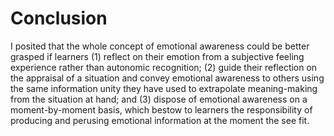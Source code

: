 # Conclusion {.unnumbered}

I posited that the whole concept of emotional awareness could be better grasped if learners (1) reflect on their emotion from a subjective feeling experience rather than autonomic recognition; (2) guide their reflection on the appraisal of a situation and convey emotional awareness to others using the same information unity they have used to extrapolate meaning-making from the situation at hand; and (3) dispose of emotional awareness on a moment-by-moment basis, which bestow to learners the responsibility of producing and perusing emotional information at the moment the see fit. 
